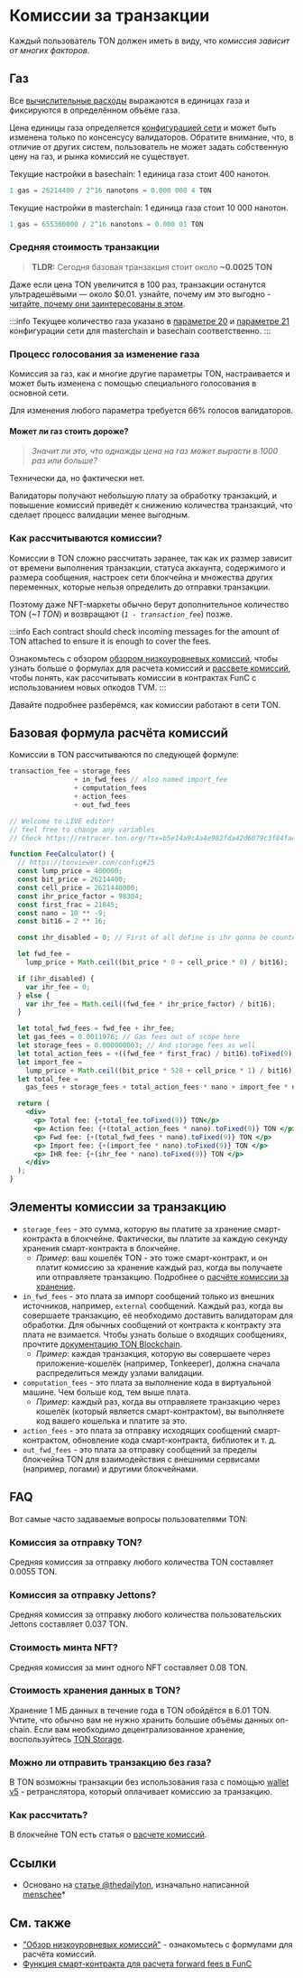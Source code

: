 
# Комиссии за транзакции

Каждый пользователь TON должен иметь в виду, что *комиссия зависит от многих факторов*.

## Газ

Все [вычислительные расходы](/v3/documentation/smart-contracts/transaction-fees/fees-low-level#computation-fees) выражаются в единицах газа и фиксируются в определённом объёме газа.

Цена единицы газа определяется [конфигурацией сети](https://tonviewer.com/config#20) и может быть изменена только по консенсусу валидаторов. Обратите внимание, что, в отличие от других систем, пользователь не может задать собственную цену на газ, и рынка комиссий не существует.

Текущие настройки в basechain: 1 единица газа стоит 400 нанотон.

```cpp
1 gas = 26214400 / 2^16 nanotons = 0.000 000 4 TON
```

Текущие настройки в masterchain: 1 единица газа стоит 10 000 нанотон.

```cpp
1 gas = 655360000 / 2^16 nanotons = 0.000 01 TON
```

### Средняя стоимость транзакции

> **TLDR:** Сегодня базовая транзакция стоит около **~0.0025 TON**

Даже если цена TON увеличится в 100 раз, транзакции останутся ультрадешёвыми — около $0.01. узнайте, почему им это выгодно - [читайте, почему они заинтересованы в этом](#gas-changing-voting-process).

:::info
Текущее количество газа указано в [параметре 20](https://tonviewer.com/config#20) и [параметре 21](https://tonviewer.com/config#21) конфигурации сети для masterchain и basechain соответственно.
:::

### Процесс голосования за изменение газа

Комиссия за газ, как и многие другие параметры TON, настраивается и может быть изменена с помощью специального голосования в основной сети.

Для изменения любого параметра требуется 66% голосов валидаторов.

#### Может ли газ стоить дороже?

> *Значит ли это, что однажды цена на газ может вырасти в 1000 раз или больше?*

Технически да, но фактически нет.

Валидаторы получают небольшую плату за обработку транзакций, и повышение комиссий приведёт к снижению количества транзакций, что сделает процесс валидации менее выгодным.

### Как рассчитываются комиссии?

Комиссии в TON сложно рассчитать заранее, так как их размер зависит от времени выполнения транзакции, статуса аккаунта, содержимого и размера сообщения, настроек сети блокчейна и множества других переменных, которые нельзя определить до отправки транзакции.

Поэтому даже NFT-маркеты обычно берут дополнительное количество TON (*~1 TON*) и возвращают (*`1 - transaction_fee`*) позже.

:::info
Each contract should check incoming messages for the amount of TON attached to ensure it is enough to cover the fees.

Ознакомьтесь с обзором [обзором низкоуровневых комиссий](/v3/documentation/smart-contracts/transaction-fees/fees-low-level), чтобы узнать больше о формулах для расчета комиссий и [рассвете комиссий](/v3/guidelines/smart-contracts/fee-calculation), чтобы понять, как рассчитывать комиссии в контрактах FunC с использованием новых опкодов TVM.
:::

Давайте подробнее разберёмся, как комиссии работают в сети TON.

## Базовая формула расчёта комиссий

Комиссии в TON рассчитываются по следующей формуле:

```cpp
transaction_fee = storage_fees
                + in_fwd_fees // also named import_fee
                + computation_fees
                + action_fees
                + out_fwd_fees
```

```jsx live
// Welcome to LIVE editor!
// feel free to change any variables
// Check https://retracer.ton.org/?tx=b5e14a9c4a4e982fda42d6079c3f84fa48e76497a8f3fca872f9a3737f1f6262

function FeeCalculator() {
  // https://tonviewer.com/config#25
  const lump_price = 400000;
  const bit_price = 26214400;
  const cell_price = 2621440000;
  const ihr_price_factor = 98304;
  const first_frac = 21845;
  const nano = 10 ** -9;
  const bit16 = 2 ** 16;

  const ihr_disabled = 0; // First of all define is ihr gonna be counted

  let fwd_fee =
    lump_price + Math.ceil((bit_price * 0 + cell_price * 0) / bit16);

  if (ihr_disabled) {
    var ihr_fee = 0;
  } else {
    var ihr_fee = Math.ceil((fwd_fee * ihr_price_factor) / bit16);
  }

  let total_fwd_fees = fwd_fee + ihr_fee;
  let gas_fees = 0.0011976; // Gas fees out of scope here
  let storage_fees = 0.000000003; // And storage fees as well
  let total_action_fees = +((fwd_fee * first_frac) / bit16).toFixed(9);
  let import_fee =
    lump_price + Math.ceil((bit_price * 528 + cell_price * 1) / bit16);
  let total_fee =
    gas_fees + storage_fees + total_action_fees * nano + import_fee * nano;

  return (
    <div>
      <p> Total fee: {+total_fee.toFixed(9)} TON</p>
      <p> Action fee: {+(total_action_fees * nano).toFixed(9)} TON </p>
      <p> Fwd fee: {+(total_fwd_fees * nano).toFixed(9)} TON </p>
      <p> Import fee: {+(import_fee * nano).toFixed(9)} TON </p>
      <p> IHR fee: {+(ihr_fee * nano).toFixed(9)} TON </p>
    </div>
  );
}
```

## Элементы комиссии за транзакцию

* `storage_fees` - это сумма, которую вы платите за хранение смарт-контракта в блокчейне. Фактически, вы платите за каждую секунду хранения смарт-контракта в блокчейне.
  * *Пример*: ваш кошелёк TON - это тоже смарт-контракт, и он платит комиссию за хранение каждый раз, когда вы получаете или отправляете транзакцию. Подробнее о [расчёте комиссии за хранение](/v3/documentation/smart-contracts/transaction-fees/fees-low-level#storage-fee).
* `in_fwd_fees` - это плата за импорт сообщений только из внешних источников, например, `external` сообщений. Каждый раз, когда вы совершаете транзакцию, её необходимо доставить валидаторам для обработки. Для обычных сообщений от контракта к контракту эта плата не взимается. Чтобы узнать больше о входящих сообщениях, прочтите [документацию TON Blockchain](https://docs.ton.org/tblkch.pdf).
  * *Пример*: каждая транзакция, которую вы совершаете через приложение-кошелёк (например, Tonkeeper), должна сначала распределиться между узлами валидации.
* `computation_fees` - это плата за выполнение кода в виртуальной машине. Чем больше код, тем выше плата.
  * *Пример*: каждый раз, когда вы отправляете транзакцию через кошелёк (который является смарт-контрактом), вы выполняете код вашего кошелька и платите за это.
* `action_fees` - это плата за отправку исходящих сообщений смарт-контрактом, обновление кода смарт-контракта, библиотек и т. д.
* `out_fwd_fees` - это плата за отправку сообщений за пределы блокчейна TON для взаимодействия с внешними сервисами (например, логами) и другими блокчейнами.

## FAQ

Вот самые часто задаваемые вопросы пользователями TON:

### Комиссия за отправку TON?

Средняя комиссия за отправку любого количества TON составляет 0.0055 TON.

### Комиссия за отправку Jettons?

Средняя комиссия за отправку любого количества пользовательских Jettons составляет 0.037 TON.

### Стоимость минта NFT?

Средняя комиссия за минт одного NFT составляет 0.08 TON.

### Стоимость хранения данных в TON?

Хранение 1 МБ данных в течение года в TON обойдётся в 6.01 TON. Учтите, что обычно вам не нужно хранить большие объёмы данных on-chain. Если вам необходимо децентрализованное хранение, воспользуйтесь [TON Storage](/v3/guidelines/web3/ton-storage/storage-daemon).

### Можно ли отправить транзакцию без газа?

В TON возможны транзакции без использования газа с помощью [wallet v5](/v3/documentation/smart-contracts/contracts-specs/wallet-contracts#preparing-for-gasless-transactions) - ретранслятора, который оплачивает комиссию за транзакцию.

### Как рассчитать?

В блокчейне TON есть статья о [расчете комиссий](/v3/guidelines/smart-contracts/fee-calculation).

## Ссылки

* Основано на [статье @thedailyton](https://telegra.ph/Commissions-on-TON-07-22), изначально написанной [menschee](https://github.com/menschee)\*

## См. также

* ["Обзор низкоуровневых комиссий"](/v3/documentation/smart-contracts/transaction-fees/fees-low-level) - ознакомьтесь с формулами для расчёта комиссий.
* [Функция смарт-контракта для расчета forward fees в FunC](https://github.com/ton-blockchain/token-contract/blob/main/misc/forward-fee-calc.fc)

<Feedback />
